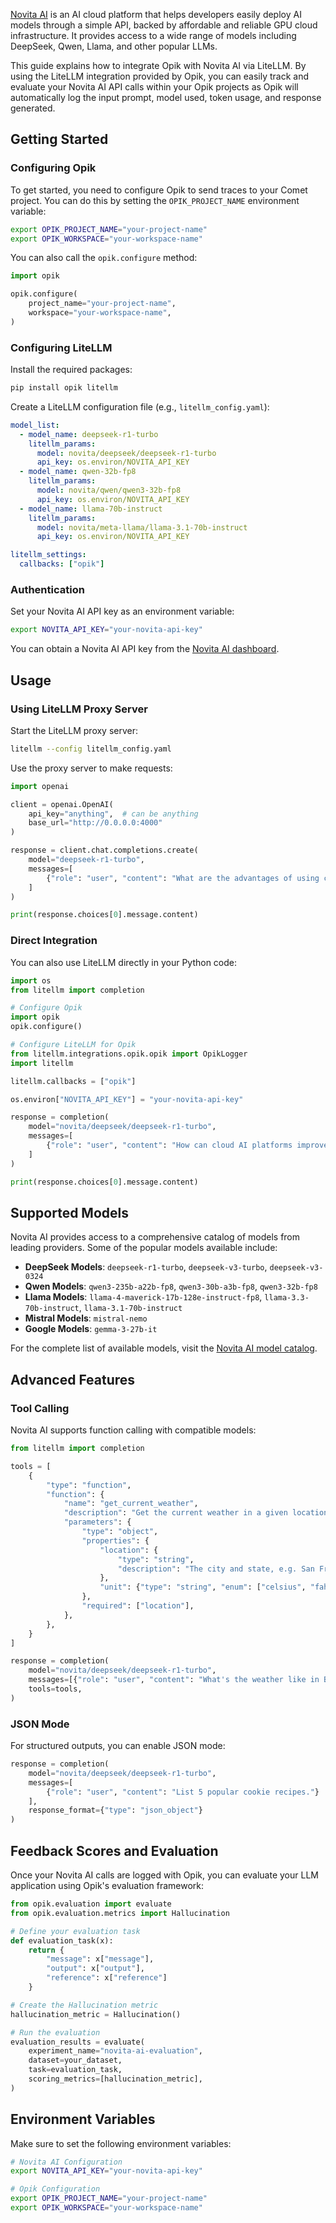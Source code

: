 [Novita AI](https://novita.ai/) is an AI cloud platform that helps developers easily deploy AI models through a simple API, backed by affordable and reliable GPU cloud infrastructure. It provides access to a wide range of models including DeepSeek, Qwen, Llama, and other popular LLMs.

This guide explains how to integrate Opik with Novita AI via LiteLLM. By using the LiteLLM integration provided by Opik, you can easily track and evaluate your Novita AI API calls within your Opik projects as Opik will automatically log the input prompt, model used, token usage, and response generated.


## Getting Started

### Configuring Opik

To get started, you need to configure Opik to send traces to your Comet project. You can do this by setting the `OPIK_PROJECT_NAME` environment variable:

```bash
export OPIK_PROJECT_NAME="your-project-name"
export OPIK_WORKSPACE="your-workspace-name"
```

You can also call the `opik.configure` method:

```python
import opik

opik.configure(
    project_name="your-project-name",
    workspace="your-workspace-name",
)
```

### Configuring LiteLLM

Install the required packages:

```bash
pip install opik litellm
```

Create a LiteLLM configuration file (e.g., `litellm_config.yaml`):

```yaml
model_list:
  - model_name: deepseek-r1-turbo
    litellm_params:
      model: novita/deepseek/deepseek-r1-turbo
      api_key: os.environ/NOVITA_API_KEY
  - model_name: qwen-32b-fp8
    litellm_params:
      model: novita/qwen/qwen3-32b-fp8
      api_key: os.environ/NOVITA_API_KEY
  - model_name: llama-70b-instruct
    litellm_params:
      model: novita/meta-llama/llama-3.1-70b-instruct
      api_key: os.environ/NOVITA_API_KEY

litellm_settings:
  callbacks: ["opik"]
```

### Authentication

Set your Novita AI API key as an environment variable:

```bash
export NOVITA_API_KEY="your-novita-api-key"
```

You can obtain a Novita AI API key from the [Novita AI dashboard](https://novita.ai/settings).

## Usage

### Using LiteLLM Proxy Server

Start the LiteLLM proxy server:

```bash
litellm --config litellm_config.yaml
```

Use the proxy server to make requests:

```python
import openai

client = openai.OpenAI(
    api_key="anything",  # can be anything
    base_url="http://0.0.0.0:4000"
)

response = client.chat.completions.create(
    model="deepseek-r1-turbo",
    messages=[
        {"role": "user", "content": "What are the advantages of using cloud-based AI platforms?"}
    ]
)

print(response.choices[0].message.content)
```

### Direct Integration

You can also use LiteLLM directly in your Python code:

```python
import os
from litellm import completion

# Configure Opik
import opik
opik.configure()

# Configure LiteLLM for Opik
from litellm.integrations.opik.opik import OpikLogger
import litellm

litellm.callbacks = ["opik"]

os.environ["NOVITA_API_KEY"] = "your-novita-api-key"

response = completion(
    model="novita/deepseek/deepseek-r1-turbo",
    messages=[
        {"role": "user", "content": "How can cloud AI platforms improve development efficiency?"}
    ]
)

print(response.choices[0].message.content)
```

## Supported Models

Novita AI provides access to a comprehensive catalog of models from leading providers. Some of the popular models available include:

- **DeepSeek Models**: `deepseek-r1-turbo`, `deepseek-v3-turbo`, `deepseek-v3-0324`
- **Qwen Models**: `qwen3-235b-a22b-fp8`, `qwen3-30b-a3b-fp8`, `qwen3-32b-fp8`
- **Llama Models**: `llama-4-maverick-17b-128e-instruct-fp8`, `llama-3.3-70b-instruct`, `llama-3.1-70b-instruct`
- **Mistral Models**: `mistral-nemo`
- **Google Models**: `gemma-3-27b-it`

For the complete list of available models, visit the [Novita AI model catalog](https://novita.ai/models/llm).

## Advanced Features

### Tool Calling

Novita AI supports function calling with compatible models:

```python
from litellm import completion

tools = [
    {
        "type": "function",
        "function": {
            "name": "get_current_weather",
            "description": "Get the current weather in a given location",
            "parameters": {
                "type": "object",
                "properties": {
                    "location": {
                        "type": "string",
                        "description": "The city and state, e.g. San Francisco, CA",
                    },
                    "unit": {"type": "string", "enum": ["celsius", "fahrenheit"]},
                },
                "required": ["location"],
            },
        },
    }
]

response = completion(
    model="novita/deepseek/deepseek-r1-turbo",
    messages=[{"role": "user", "content": "What's the weather like in Boston today?"}],
    tools=tools,
)
```

### JSON Mode

For structured outputs, you can enable JSON mode:

```python
response = completion(
    model="novita/deepseek/deepseek-r1-turbo",
    messages=[
        {"role": "user", "content": "List 5 popular cookie recipes."}
    ],
    response_format={"type": "json_object"}
)
```

## Feedback Scores and Evaluation

Once your Novita AI calls are logged with Opik, you can evaluate your LLM application using Opik's evaluation framework:

```python
from opik.evaluation import evaluate
from opik.evaluation.metrics import Hallucination

# Define your evaluation task
def evaluation_task(x):
    return {
        "message": x["message"],
        "output": x["output"],
        "reference": x["reference"]
    }

# Create the Hallucination metric
hallucination_metric = Hallucination()

# Run the evaluation
evaluation_results = evaluate(
    experiment_name="novita-ai-evaluation",
    dataset=your_dataset,
    task=evaluation_task,
    scoring_metrics=[hallucination_metric],
)
```

## Environment Variables

Make sure to set the following environment variables:

```bash
# Novita AI Configuration
export NOVITA_API_KEY="your-novita-api-key"

# Opik Configuration
export OPIK_PROJECT_NAME="your-project-name"
export OPIK_WORKSPACE="your-workspace-name"
``` 